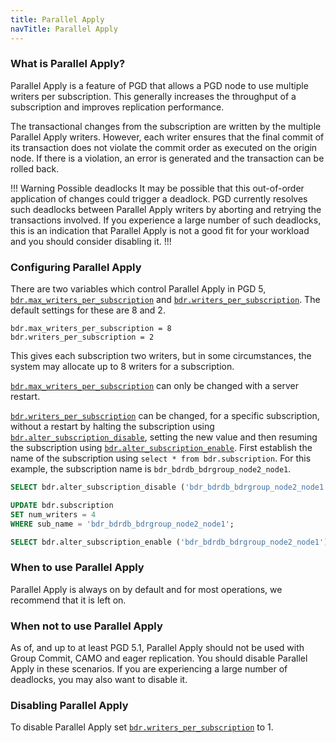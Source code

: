 ```yaml
---
title: Parallel Apply
navTitle: Parallel Apply
---
```


### What is Parallel Apply?

Parallel Apply is a feature of PGD that allows a PGD node to use multiple writers per subscription. This generally increases the throughput of a subscription and improves replication performance.

The transactional changes from the subscription are written by the multiple Parallel Apply writers. However, each writer ensures that the final commit of its transaction does not violate the commit order as executed on the origin node. If there is a violation, an error is generated and the transaction can be rolled back. 

!!! Warning Possible deadlocks
It may be possible that this out-of-order application of changes could trigger a deadlock. PGD currently resolves such deadlocks between Parallel Apply writers by aborting and retrying the transactions involved. If you experience a large number of such deadlocks, this is an indication that Parallel Apply is not a good fit for your workload and you should consider disabling it.
!!!

### Configuring Parallel Apply
There are two variables which control Parallel Apply in PGD 5, [`bdr.max_writers_per_subscription`](/pgd/latest/reference/pgd-settings#bdrmax_writers_per_subscription) and [`bdr.writers_per_subscription`](/pgd/latest/reference/pgd-settings#bdrwriters_per_subscription). The default settings for these are 8 and 2.

```plain
bdr.max_writers_per_subscription = 8
bdr.writers_per_subscription = 2
```

This gives each subscription two writers, but in some circumstances, the system may allocate up to 8 writers for a subscription.

[`bdr.max_writers_per_subscription`](/pgd/latest/reference/pgd-settings#bdrmax_writers_per_subscription) can only be changed with a server restart.

[`bdr.writers_per_subscription`](/pgd/latest/reference/pgd-settings#bdrwriters_per_subscription) can be changed, for a specific subscription, without a restart by halting the subscription using [`bdr.alter_subscription_disable`](/pgd/latest/reference/nodes-management-interfaces#bdralter_subscription_disable), setting the new value and then resuming the subscription using [`bdr.alter_subscription_enable`](/pgd/latest/reference/nodes-management-interfaces#bdralter_subscription_enable). First establish the name of the subscription using `select * from bdr.subscription`. For this example, the subscription name is `bdr_bdrdb_bdrgroup_node2_node1`.


```sql
SELECT bdr.alter_subscription_disable ('bdr_bdrdb_bdrgroup_node2_node1');

UPDATE bdr.subscription
SET num_writers = 4
WHERE sub_name = 'bdr_bdrdb_bdrgroup_node2_node1';

SELECT bdr.alter_subscription_enable ('bdr_bdrdb_bdrgroup_node2_node1');
```

### When to use Parallel Apply

Parallel Apply is always on by default and for most operations, we recommend that it is left on.

### When not to use Parallel Apply

As of, and up to at least PGD 5.1, Parallel Apply should not be used with Group Commit, CAMO and eager replication. You should disable Parallel Apply in these scenarios. If you are experiencing a large number of deadlocks, you may also want to disable it.

### Disabling Parallel Apply

To disable Parallel Apply set [`bdr.writers_per_subscription`](/pgd/latest/reference/pgd-settings#bdrwriters_per_subscription) to 1.




